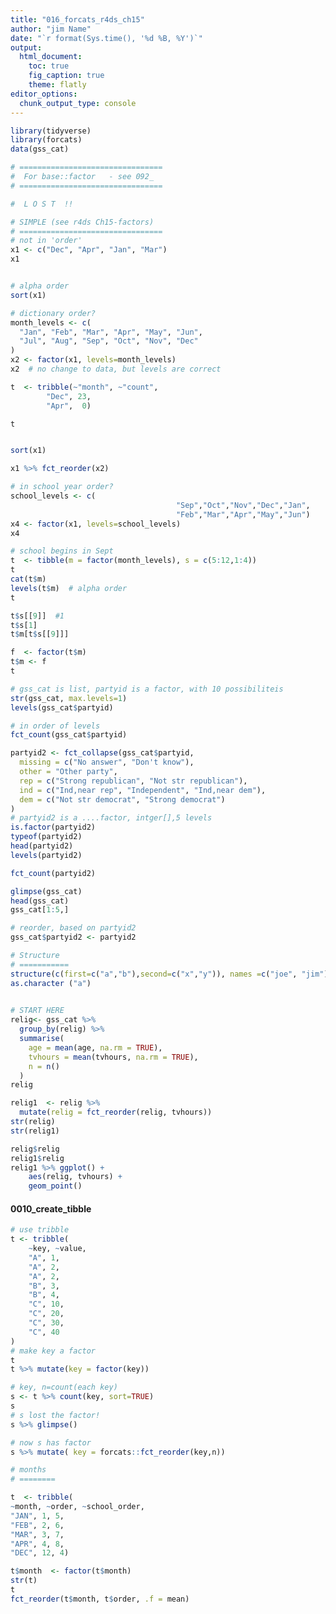 ```yaml
---
title: "016_forcats_r4ds_ch15"
author: "jim Name"
date: "`r format(Sys.time(), '%d %B, %Y')`"
output:
  html_document:
    toc: true
    fig_caption: true
    theme: flatly
editor_options: 
  chunk_output_type: console
---
```


```r
library(tidyverse)
library(forcats)
data(gss_cat)

# ================================
#  For base::factor   - see 092_
# ================================

#  L O S T  !!

# SIMPLE (see r4ds Ch15-factors)
# ================================
# not in 'order'
x1 <- c("Dec", "Apr", "Jan", "Mar")
x1


# alpha order
sort(x1)

# dictionary order?
month_levels <- c(
  "Jan", "Feb", "Mar", "Apr", "May", "Jun", 
  "Jul", "Aug", "Sep", "Oct", "Nov", "Dec"
)
x2 <- factor(x1, levels=month_levels)
x2  # no change to data, but levels are correct

t  <- tribble(~"month", ~"count",
        "Dec", 23,
        "Apr",  0)

t


sort(x1)

x1 %>% fct_reorder(x2)

# in school year order?
school_levels <- c(
									 "Sep","Oct","Nov","Dec","Jan",
									 "Feb","Mar","Apr","May","Jun")
x4 <- factor(x1, levels=school_levels)
x4

```
```r
# school begins in Sept
t  <- tibble(m = factor(month_levels), s = c(5:12,1:4))
t
cat(t$m)
levels(t$m)  # alpha order
t

t$s[[9]]  #1
t$s[1]
t$m[t$s[[9]]]

f  <- factor(t$m)
t$m <- f
t


```


```r


# gss_cat is list, partyid is a factor, with 10 possibiliteis
str(gss_cat, max.levels=1)
levels(gss_cat$partyid)

# in order of levels
fct_count(gss_cat$partyid)

partyid2 <- fct_collapse(gss_cat$partyid,
  missing = c("No answer", "Don't know"),
  other = "Other party",
  rep = c("Strong republican", "Not str republican"),
  ind = c("Ind,near rep", "Independent", "Ind,near dem"),
  dem = c("Not str democrat", "Strong democrat")
)
# partyid2 is a ....factor, intger[],5 levels
is.factor(partyid2)
typeof(partyid2)
head(partyid2)
levels(partyid2)

fct_count(partyid2)

glimpse(gss_cat)
head(gss_cat)
gss_cat[1:5,]

# reorder, based on partyid2
gss_cat$partyid2 <- partyid2

```


```r
# Structure
# ===========
structure(c(first=c("a","b"),second=c("x","y")), names =c("joe", "jim"))
as.character ("a")	
	

```

```r
# START HERE
relig<- gss_cat %>%
  group_by(relig) %>%
  summarise(
    age = mean(age, na.rm = TRUE),
    tvhours = mean(tvhours, na.rm = TRUE),
    n = n()
  )
relig

relig1  <- relig %>% 
  mutate(relig = fct_reorder(relig, tvhours)) 
str(relig)
str(relig1)

relig$relig
relig1$relig
relig1 %>% ggplot() +
	aes(relig, tvhours) +
	geom_point()
```

#### 0010_create_tibble
```r

# use tribble
t <- tribble(
	~key, ~value,
	"A", 1,
	"A", 2,
	"A", 2,
	"B", 3,
	"B", 4,
	"C", 10,
	"C", 20,
	"C", 30,
	"C", 40
)
# make key a factor
t
t %>% mutate(key = factor(key))

# key, n=count(each key)
s <- t %>% count(key, sort=TRUE)
s
# s lost the factor!
s %>% glimpse()

# now s has factor
s %>% mutate( key = forcats::fct_reorder(key,n))

# months
# ========

t  <- tribble(
~month, ~order, ~school_order,
"JAN", 1, 5,
"FEB", 2, 6,
"MAR", 3, 7,
"APR", 4, 8,  
"DEC", 12, 4)

t$month  <- factor(t$month)
str(t)
t
fct_reorder(t$month, t$order, .f = mean)
```





